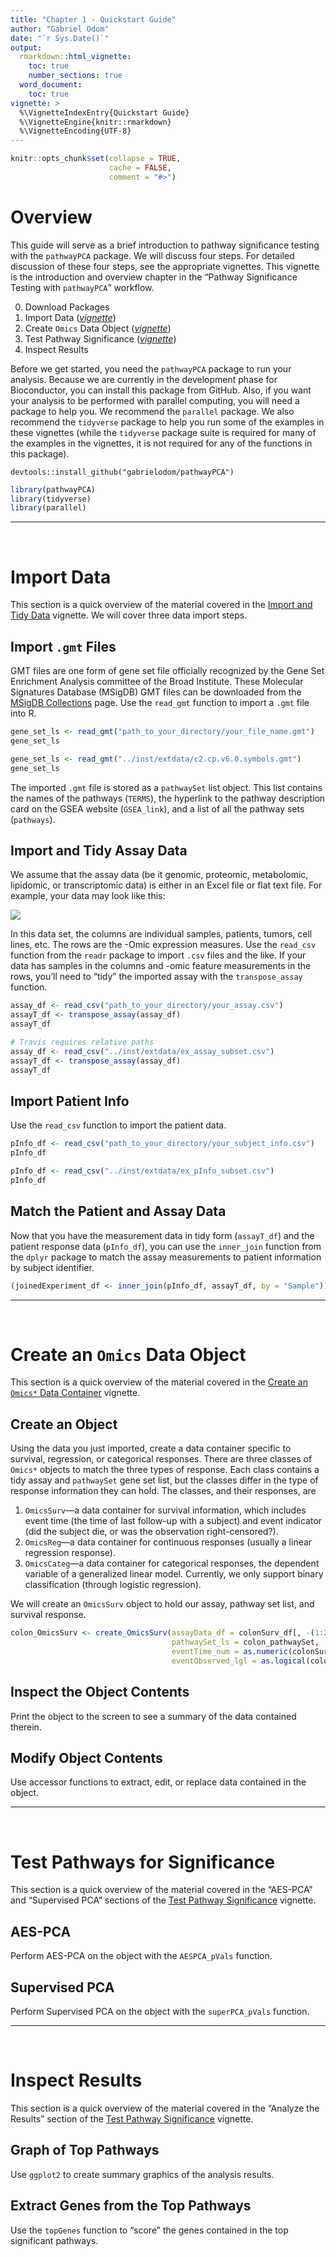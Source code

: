 ```yaml
---
title: "Chapter 1 - Quickstart Guide"
author: "Gabriel Odom"
date: "`r Sys.Date()`"
output:
  rmarkdown::html_vignette:
    toc: true
    number_sections: true
  word_document:
    toc: true
vignette: >
  %\VignetteIndexEntry{Quickstart Guide}
  %\VignetteEngine{knitr::rmarkdown}
  %\VignetteEncoding{UTF-8}
---
```


```r
knitr::opts_chunk$set(collapse = TRUE,
                      cache = FALSE,
                      comment = "#>")
```


# Overview
This guide will serve as a brief introduction to pathway significance testing with the `pathwayPCA` package. We will discuss four steps. For detailed discussion of these four steps, see the appropriate vignettes. This vignette is the introduction and overview chapter in the "Pathway Significance Testing with `pathwayPCA`" workflow. 

0. Download Packages
1. Import Data ([*vignette*](https://gabrielodom.github.io/pathwayPCA/articles/C2-Importing_Data.html))
2. Create `Omics` Data Object ([*vignette*](https://gabrielodom.github.io/pathwayPCA/articles/C3-Create_Omics_Objects.html))
3. Test Pathway Significance ([*vignette*](https://gabrielodom.github.io/pathwayPCA/articles/C4-Methods_Walkthrough.html))
4. Inspect Results

Before we get started, you need the `pathwayPCA` package to run your analysis. Because we are currently in the development phase for Bioconductor, you can install this package from GitHub. Also, if you want your analysis to be performed with parallel computing, you will need a package to help you. We recommend the `parallel` package. We also recommend the `tidyverse` package to help you run some of the examples in these vignettes (while the `tidyverse` package suite is required for many of the examples in the vignettes, it is not required for any of the functions in this package). 
```
devtools::install_github("gabrielodom/pathwayPCA")
```
```r
library(pathwayPCA)
library(tidyverse)
library(parallel)
```


*******************************************************************************

</br>


# Import Data
This section is a quick overview of the material covered in the [Import and Tidy Data](https://gabrielodom.github.io/pathwayPCA/articles/C2-Importing_Data.html) vignette. We will cover three data import steps.


## Import `.gmt` Files
GMT files are one form of gene set file officially recognized by the Gene Set Enrichment Analysis committee of the Broad Institute. These Molecular Signatures Database (MSigDB) GMT files can be downloaded from the [MSigDB Collections](http://software.broadinstitute.org/gsea/msigdb/collections.jsp) page. Use the `read_gmt` function to import a `.gmt` file into R.
```r
gene_set_ls <- read_gmt("path_to_your_directory/your_file_name.gmt")
gene_set_ls
```
```r
gene_set_ls <- read_gmt("../inst/extdata/c2.cp.v6.0.symbols.gmt")
gene_set_ls
```

The imported `.gmt` file is stored as a `pathwaySet` list object. This list contains the names of the pathways (`TERMS`), the hyperlink to the pathway description card on the GSEA website (`GSEA_link`), and a list of all the pathway sets (`pathways`).


## Import and Tidy Assay Data
We assume that the assay data (be it genomic, proteomic, metabolomic, lipidomic, or transcriptomic data) is either in an Excel file or flat text file. For example, your data may look like this:

![](example_assay_data.PNG)

In this data set, the columns are individual samples, patients, tumors, cell lines, etc. The rows are the -Omic expression measures. Use the `read_csv` function from the `readr` package to import `.csv` files and the like. If your data has samples in the columns and -omic feature measurements in the rows, you'll need to "tidy" the imported assay with the `transpose_assay` function.
```r
assay_df <- read_csv("path_to_your_directory/your_assay.csv")
assayT_df <- transpose_assay(assay_df)
assayT_df
```
```r
# Travis requires relative paths
assay_df <- read_csv("../inst/extdata/ex_assay_subset.csv")
assayT_df <- transpose_assay(assay_df)
assayT_df
```


## Import Patient Info
Use the `read_csv` function to import the patient data.
```r
pInfo_df <- read_csv("path_to_your_directory/your_subject_info.csv")
pInfo_df
```
```r
pInfo_df <- read_csv("../inst/extdata/ex_pInfo_subset.csv")
pInfo_df
```


## Match the Patient and Assay Data
Now that you have the measurement data in tidy form (`assayT_df`) and the patient response data (`pInfo_df`), you can use the `inner_join` function from the `dplyr` package to match the assay measurements to patient information by subject identifier.
```r
(joinedExperiment_df <- inner_join(pInfo_df, assayT_df, by = "Sample"))
```


*******************************************************************************

</br>


# Create an `Omics` Data Object
This section is a quick overview of the material covered in the [Create an `Omics*` Data Container](https://gabrielodom.github.io/pathwayPCA/articles/C3-Create_Omics_Objects.html) vignette.

## Create an Object
Using the data you just imported, create a data container specific to survival, regression, or categorical responses. There are three classes of `Omics*` objects to match the three types of response. Each class contains a tidy assay and `pathwaySet` gene set list, but the classes differ in the type of response information they can hold. The classes, and their responses, are

1. `OmicsSurv`---a data container for survival information, which includes event time (the time of last follow-up with a subject) and event indicator (did the subject die, or was the observation right-censored?).
2. `OmicsReg`---a data container for continuous responses (usually a linear regression response).
3. `OmicsCateg`---a data container for categorical responses, the dependent variable of a generalized linear model. Currently, we only support binary classification (through logistic regression).

We will create an `OmicsSurv` object to hold our assay, pathway set list, and survival response.
```r
colon_OmicsSurv <- create_OmicsSurv(assayData_df = colonSurv_df[, -(1:2)],
                                    pathwaySet_ls = colon_pathwaySet,
                                    eventTime_num = as.numeric(colonSurv_df$OS_time),
                                    eventObserved_lgl = as.logical(colonSurv_df$OS_event))
```

## Inspect the Object Contents
Print the object to the screen to see a summary of the data contained therein.

## Modify Object Contents
Use accessor functions to extract, edit, or replace data contained in the object.

*******************************************************************************

</br>


# Test Pathways for Significance
This section is a quick overview of the material covered in the "AES-PCA" and "Supervised PCA" sections of the [Test Pathway Significance](https://gabrielodom.github.io/pathwayPCA/articles/C4-Methods_Walkthrough.html) vignette.


## AES-PCA
Perform AES-PCA on the object with the `AESPCA_pVals` function.

## Supervised PCA
Perform Supervised PCA on the object with the `superPCA_pVals` function.

*******************************************************************************

</br>


# Inspect Results
This section is a quick overview of the material covered in the "Analyze the Results" section of the [Test Pathway Significance](https://gabrielodom.github.io/pathwayPCA/articles/C4-Methods_Walkthrough.html) vignette.

## Graph of Top Pathways
Use `ggplot2` to create summary graphics of the analysis results.

## Extract Genes from the Top Pathways
Use the `topGenes` function to "score" the genes contained in the top significant pathways.
